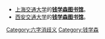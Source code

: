 {{消歧义}}

* [[上海交通大学|上海交通大学]]的'''[[钱学森图书馆_(上海交通大学)|钱学森图书馆]]'''。
* [[西安交通大学|西安交通大学]]的'''[[钱学森图书馆_(西安交通大学)|钱学森图书馆]]'''。

[[Category:六字消歧义|Category:六字消歧义]]
[[Category:钱学森|Category:钱学森]]